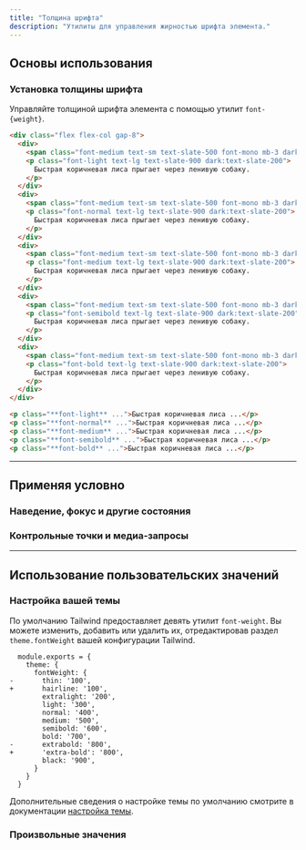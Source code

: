 ```yaml
---
title: "Толщина шрифта"
description: "Утилиты для управления жирностью шрифта элемента."
---
```




## Основы использования

### Установка толщины шрифта

Управляйте толщиной шрифта элемента с помощью утилит `font-{weight}`.

```html {{ example: true }}
<div class="flex flex-col gap-8">
  <div>
    <span class="font-medium text-sm text-slate-500 font-mono mb-3 dark:text-slate-400">font-light</span>
    <p class="font-light text-lg text-slate-900 dark:text-slate-200">
      Быстрая коричневая лиса прыгает через ленивую собаку.
    </p>
  </div>
  <div>
    <span class="font-medium text-sm text-slate-500 font-mono mb-3 dark:text-slate-400">font-normal</span>
    <p class="font-normal text-lg text-slate-900 dark:text-slate-200">
      Быстрая коричневая лиса прыгает через ленивую собаку.
    </p>
  </div>
  <div>
    <span class="font-medium text-sm text-slate-500 font-mono mb-3 dark:text-slate-400">font-medium</span>
    <p class="font-medium text-lg text-slate-900 dark:text-slate-200">
      Быстрая коричневая лиса прыгает через ленивую собаку.
    </p>
  </div>
  <div>
    <span class="font-medium text-sm text-slate-500 font-mono mb-3 dark:text-slate-400">font-semibold</span>
    <p class="font-semibold text-lg text-slate-900 dark:text-slate-200">
      Быстрая коричневая лиса прыгает через ленивую собаку.
    </p>
  </div>
  <div>
    <span class="font-medium text-sm text-slate-500 font-mono mb-3 dark:text-slate-400">font-bold</span>
    <p class="font-bold text-lg text-slate-900 dark:text-slate-200">
      Быстрая коричневая лиса прыгает через ленивую собаку.
    </p>
  </div>
</div>
```

```html
<p class="**font-light** ...">Быстрая коричневая лиса ...</p>
<p class="**font-normal** ...">Быстрая коричневая лиса ...</p>
<p class="**font-medium** ...">Быстрая коричневая лиса ...</p>
<p class="**font-semibold** ...">Быстрая коричневая лиса ...</p>
<p class="**font-bold** ...">Быстрая коричневая лиса ...</p>
```

---

## <Heading ignore>Применяя условно</Heading>

### <Heading ignore>Наведение, фокус и другие состояния</Heading>

<HoverFocusAndOtherStates defaultClass="font-normal" featuredClass="font-bold" element="p" />

### <Heading ignore>Контрольные точки и медиа-запросы</Heading>

<BreakpointsAndMediaQueries defaultClass="font-normal" featuredClass="font-bold" element="p" />

---

## Использование пользовательских значений

### Настройка вашей темы

По умолчанию Tailwind предоставляет девять утилит `font-weight`. Вы можете изменить, добавить или удалить их, отредактировав раздел `theme.fontWeight` вашей конфигурации Tailwind.

```diff-js {{ filename: 'tailwind.config.js' }}
  module.exports = {
    theme: {
      fontWeight: {
-       thin: '100',
+       hairline: '100',
        extralight: '200',
        light: '300',
        normal: '400',
        medium: '500',
        semibold: '600',
        bold: '700',
-       extrabold: '800',
+       'extra-bold': '800',
        black: '900',
      }
    }
  }
```

Дополнительные сведения о настройке темы по умолчанию смотрите в документации [настройка темы](/docs/theme#customizing-the-default-theme).

### Произвольные значения

<ArbitraryValues property="font-weight" featuredClass="font-[1100]" element="p" />
